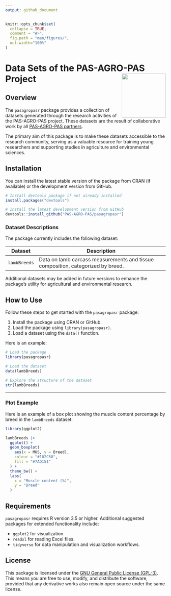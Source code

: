 ```yaml
---
output: github_document
---
```

<!-- README.md is generated from README.Rmd. Please edit that file -->

```r
knitr::opts_chunk$set(
  collapse = TRUE,
  comment = "#>",
  fig.path = "man/figures/",
  out.width="100%"
)
```

# Data Sets of the PAS-AGRO-PAS Project <a href='https://github.com/PAS-AGRO-PAS/pasagropasr/'><img src='man/figures/logo.png' align="right" height="138.5" /></a>

## Overview

The `pasagropasr` package provides a collection of datasets generated through the research activities of the PAS-AGRO-PAS project. These datasets are the result of collaborative work by all [PAS-AGRO-PAS partners](https://www.ipb.pt/pas-agro-pas/).  

The primary aim of this package is to make these datasets accessible to the research community, serving as a valuable resource for training young researchers and supporting studies in agriculture and environmental sciences.


## Installation

You can install the latest stable version of the package from CRAN (if available) or the development version from GitHub.

```r
# Install devtools package if not already installed
install.packages("devtools")

# Install the latest development version from GitHub
devtools::install_github("PAS-AGRO-PAS/pasagropasr")
```

### Dataset Descriptions

The package currently includes the following dataset:

| Dataset       | Description                                                         |
|---------------|---------------------------------------------------------------------|
| `lambBreeds`  | Data on lamb carcass measurements and tissue composition, categorized by breed. |

Additional datasets may be added in future versions to enhance the package's utility for agricultural and environmental research.

## How to Use

Follow these steps to get started with the `pasagropasr` package:

1. Install the package using CRAN or GitHub.
2. Load the package using `library(pasagropasr)`.
3. Load a dataset using the `data()` function.

Here is an example:

```r
# Load the package
library(pasagropasr)

# Load the dataset
data(lambBreeds)

# Explore the structure of the dataset
str(lambBreeds)
```


---

### Plot Example

Here is an example of a box plot showing the muscle content percentage by breed in the `lambBreeds` dataset:

```r
library(ggplot2)

lambBreeds |>
  ggplot() +
  geom_boxplot(
    aes(x = MUS, y = Breed), 
    colour = "#102C68", 
    fill = "#7AD151"
  ) +
  theme_bw() +
  labs(
    x = "Muscle content (%)", 
    y = "Breed"
  )
```

## Requirements

`pasagropasr` requires R version 3.5 or higher. Additional suggested packages for extended functionality include:

- `ggplot2` for visualization.
- `readxl` for reading Excel files.
- `tidyverse` for data manipulation and visualization workflows.

## License

This package is licensed under the [GNU General Public License (GPL-3)](https://github.com/PAS-AGRO-PAS/pasagropasr/blob/main/LICENSE). This means you are free to use, modify, and distribute the software, provided that any derivative works also remain open source under the same license.
